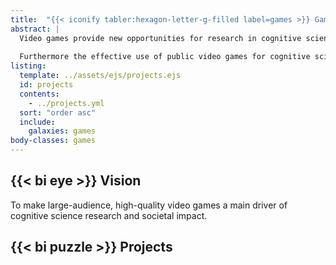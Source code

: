 ```yaml
---
title:  "{{< iconify tabler:hexagon-letter-g-filled label=games >}} Games"
abstract: |
  Video games provide new opportunities for research in cognitive science research and societal impact. They offer rich situations that are ecologically more valid than traditional cognitive tests; they can scale up and allow to collect rich datasets from a large number of people from very diverse backgrounds--video games therefore have the potential to overcome critical limitations of traditional experimental cognitive science research.
  
  Furthermore the effective use of public video games for cognitive science research requires the integration of various facets of cognitive science research that are typically studied separately (e.g., user experience, motivation, cognition). They also require a scientific theory of game design to translate our scientific understanding into concrete game experiences. 
listing:
  template: ../assets/ejs/projects.ejs
  id: projects
  contents: 
    - ../projects.yml
  sort: "order asc"
  include:
    galaxies: games
body-classes: games
---
```



## {{< bi eye >}}  Vision  
To make large-audience, high-quality video games a main driver of cognitive science research and societal impact.

##  {{< bi puzzle >}} Projects

::: {#projects}
:::

